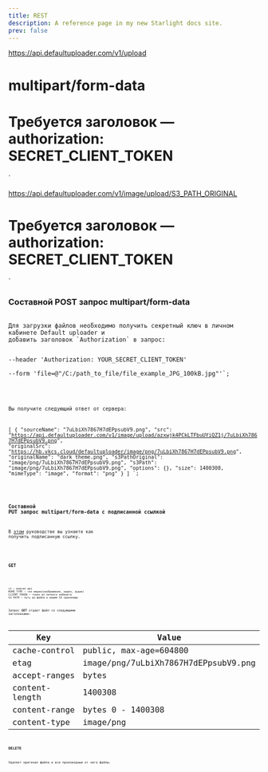 ```yaml
---
title: REST
description: A reference page in my new Starlight docs site.
prev: false
---
```



https://api.defaultuploader.com/v1/upload
# multipart/form-data
# Требуется заголовок — authorization: SECRET_CLIENT_TOKEN
`

https://api.defaultuploader.com/v1/image/upload/S3_PATH_ORIGINAL
# Требуется заголовок — authorization: SECRET_CLIENT_TOKEN
`

### Составной POST запрос multipart/form-data
<Code code={postCode} lang="sh" title="METHOD: POST" />
Для загрузки файлов необходимо получить секретный ключ в личном кабинете Default uploader и
добавить заголовок `Authorization` в запрос:

--header 'Authorization: YOUR_SECRET_CLIENT_TOKEN' \
--form 'file=@"/C:/path_to_file/file_example_JPG_100kB.jpg"'`;

<Code code={exampleCodeCurl} lang="sh" title={fileNameBash} />

Вы получите следующий ответ от сервера:

[
    {
        "sourceName": "7uLbiXh7867H7dEPpsubV9.png",
        "src": "https://api.defaultuploader.com/v1/image/upload/azxwjk4PCkLTFbuUYiQZ1j/7uLbiXh7867H7dEPpsubV9.png",
        "originalSrc": "https://hb.vkcs.cloud/defaultuploader/image/png/7uLbiXh7867H7dEPpsubV9.png",
        "originalName": "dark_theme.png",
        "s3PathOriginal": "image/png/7uLbiXh7867H7dEPpsubV9.png",
        "s3Path": "image/png/7uLbiXh7867H7dEPpsubV9.png",
        "options": {},
        "size": 1400308,
        "mimeType": "image",
        "format": "png"
    }
]
`;

<Code code={exampleCodeResponse} lang="json" title="JSON" />

### Составной PUT запрос multipart/form-data с подписанной ссылкой

В <a href="./presigned-url" >этом</a> руководстве вы узнаете как получить подписанную ссылку.


<Code code={exampleCodeCurlPut} lang="sh" title={fileNameBash} />

### GET
<Code code="https://api.defaultuploader.com/v1/MIME_TYPE/upload/CLIENT_TOKEN/S3_PATH" lang="sh" title="METHOD: GET" />

```
v1 — версия api
MIME_TYPE — тип медиа(изображение, видео, аудио)
CLIENT_TOKEN — токен из личного кибенета
S3_PATH — путь до файла в вашем S3 хранилище
```

Запрос **GET** отдает файл со следующими заголовками:

| Key            | Value                                |
|----------------|--------------------------------------|
| cache-control  | public, max-age=604800               |
| etag           | image/png/7uLbiXh7867H7dEPpsubV9.png |
| accept-ranges  | bytes                                |
| content-length | 1400308                              |
| content-range  | bytes 0 - 1400308                    |
| content-type   | image/png                            |

### DELETE
Удаляет оригинал файла и все производные от него файлы.
<Code code={deleteCode} lang="sh" title="METHOD: DELETE" />
